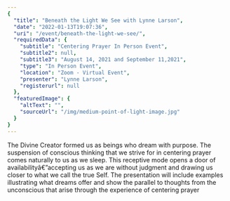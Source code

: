 ```yaml
---
{
  "title": "Beneath the Light We See with Lynne Larson",
  "date": "2022-01-13T19:07:36",
  "uri": "/event/beneath-the-light-we-see/",
  "requiredData": {
    "subtitle": "Centering Prayer In Person Event",
    "subtitle2": null,
    "subtitle3": "August 14, 2021 and September 11,2021",
    "type": "In Person Event",
    "location": "Zoom - Virtual Event",
    "presenter": "Lynne Larson",
    "registerurl": null
  },
  "featuredImage": {
    "altText": "",
    "sourceUrl": "/img/medium-point-of-light-image.jpg"
  }
}
---
```


The Divine Creator formed us as beings who dream with purpose. The suspension of conscious thinking that we strive for in centering prayer comes naturally to us as we sleep. This receptive mode opens a door of availabilityâ€”accepting us as we are without judgment and drawing us closer to what we call the true Self. The presentation will include examples illustrating what dreams offer and show the parallel to thoughts from the unconscious that arise through the experience of centering prayer


